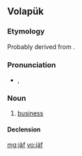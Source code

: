==Volapük==

===Etymology===
Probably derived from {{etyl|de|vo}} {{term|Geschäft||business}}.

===Pronunciation===
* {{IPA|/ʃɛf/|lang=vo}}, {{X-SAMPA|/SEf/}}

===Noun===
{{vo-noun}}

# [[business]]

====Declension====
{{vo-decl-noun}}

[[mg:jäf]]
[[vo:jäf]]
